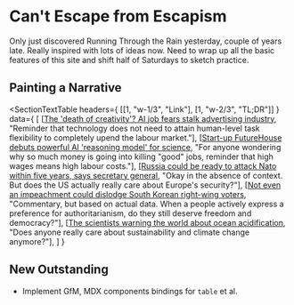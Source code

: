
#   Can't Escape from Escapism

Only just discovered Running Through the Rain yesterday, couple of years late.
Really inspired with lots of ideas now.
Need to wrap up all the basic features of this site and shift half of Saturdays to sketch practice.

##  Painting a Narrative

<SectionTextTable 
    headers={ [[1, "w-1/3", "Link"], [1, "w-2/3", "TL;DR"]] } 
    data={ [
        [<a href="https://www.theguardian.com/technology/2025/jun/09/ai-advertising-industry-google-facebook-meta-ads">The 'death of creativity'? AI job fears stalk advertising industry</a>, "Reminder that technology does not need to attain human-level task flexibility to completely upend the labour market."], 
        [<a href="https://www.nature.com/articles/d41586-025-01753-1">Start-up FutureHouse debuts powerful AI 'reasoning model' for science</a>, "For anyone wondering why so much money is going into killing \"good\" jobs, reminder that high wages means high labour costs."], 
        [<a href="https://www.theguardian.com/world/2025/jun/09/nato-chief-russia-quantum-leap-defence">Russia could be ready to attack Nato within five years, says secretary general</a>, "Okay in the absence of context. But does the US actually really care about Europe's security?"], 
        [<a href="https://www.channelnewsasia.com/commentary/south-korea-election-lee-jae-myung-democracy-polarisation-yoon-suk-yeol-5168856">Not even an impeachment could dislodge South Korean right-wing voters</a>, "Commentary, but based on actual data. When a people actively express a preference for authoritarianism, do they still deserve freedom and democracy?"], 
        [<a href="https://www.theguardian.com/environment/2025/jun/09/the-scientists-warning-the-world-about-ocean-acidification-evil-twin-of-the-climate-crisis">The scientists warning the world about ocean acidification</a>, "Does anyone really care about sustainability and climate change anymore?"], 
    ] }
></SectionTextTable>

##  New Outstanding

-   Implement GfM, MDX components bindings for `table` et al.